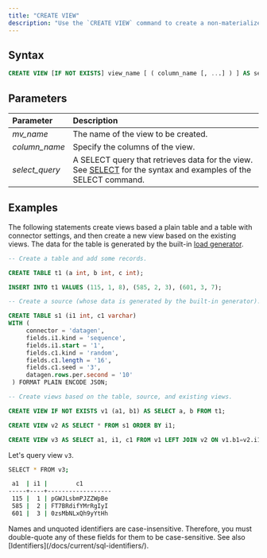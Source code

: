 ```yaml
---
title: "CREATE VIEW"
description: "Use the `CREATE VIEW` command to create a non-materialized view, which runs every time the view is referenced in a query. A non-materialized view can be created based on sources, tables, views, or indexes."
---
```


## Syntax

```sql
CREATE VIEW [IF NOT EXISTS] view_name [ ( column_name [, ...] ) ] AS select_query;
```

## Parameters
| Parameter       | Description                                                                                                                                 |
| :-------------- | :------------------------------------------------------------------------------------------------------------------------------------------ |
| _mv\_name_      | The name of the view to be created.                                                                                                         |
| _column\_name_  | Specify the columns of the view.                                                                                                            |
| _select\_query_ | A SELECT query that retrieves data for the view. See [SELECT](/docs/current/sql-select/) for the syntax and examples of the SELECT command. |

## Examples

The following statements create views based a plain table and a table with connector settings, and then create a new view based on the existing views. The data for the table is generated by the built-in [load generator](/docs/current/ingest-from-datagen/).

```sql
-- Create a table and add some records.

CREATE TABLE t1 (a int, b int, c int);

INSERT INTO t1 VALUES (115, 1, 8), (585, 2, 3), (601, 3, 7);

-- Create a source (whose data is generated by the built-in generator).

CREATE TABLE s1 (i1 int, c1 varchar)
WITH (
     connector = 'datagen',
     fields.i1.kind = 'sequence',
     fields.i1.start = '1',
     fields.c1.kind = 'random',
     fields.c1.length = '16',
     fields.c1.seed = '3',
     datagen.rows.per.second = '10'
 ) FORMAT PLAIN ENCODE JSON;

-- Create views based on the table, source, and existing views.

CREATE VIEW IF NOT EXISTS v1 (a1, b1) AS SELECT a, b FROM t1;

CREATE VIEW v2 AS SELECT * FROM s1 ORDER BY i1;

CREATE VIEW v3 AS SELECT a1, i1, c1 FROM v1 LEFT JOIN v2 ON v1.b1=v2.i1;
```

Let's query view `v3`.

```bash
SELECT * FROM v3;
```

```bash
 a1  | i1 |        c1
-----+----+------------------
 115 |  1 | pGWJLsbmPJZZWpBe
 585 |  2 | FT7BRdifYMrRgIyI
 601 |  3 | 0zsMbNLxQh9yYtHh
```

<Note>
Names and unquoted identifiers are case-insensitive. Therefore, you must double-quote any of these fields for them to be case-sensitive. See also [Identifiers](/docs/current/sql-identifiers/).
</Note>
